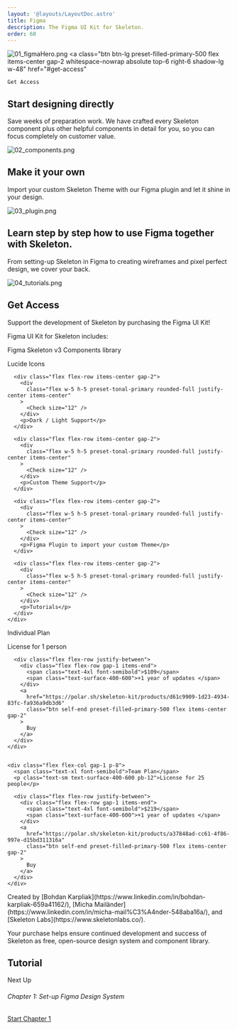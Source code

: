 ```yaml
---
layout: '@layouts/LayoutDoc.astro'
title: Figma
description: The Figma UI Kit for Skeleton.
order: 60
---
```







<div class="relative">


![01_figmaHero.png](/src/content/docs/get-started/assets/01_figmaHero.png)
<a
    class="btn btn-lg preset-filled-primary-500 flex items-center gap-2 whitespace-nowrap absolute top-6 right-6 shadow-lg w-48"
    href="#get-access"
  >
    Get Access
  </a>
</div>

## Start designing directly
Save weeks of preparation work. We have crafted every Skeleton component plus other helpful components in detail for you, so you can focus completely on customer value.

![02_components.png](/src/content/docs/get-started/assets/02_components.png)

## Make it your own
Import your custom Skeleton Theme with our Figma plugin and let it shine in your design.

![03_plugin.png](/src/content/docs/get-started/assets/03_plugin.png)

## Learn step by step how to use Figma together with Skeleton.
From setting-up Skeleton in Figma to creating wireframes and pixel perfect design, we cover your back.

![04_tutorials.png](/src/content/docs/get-started/assets/04_tutorials.png)

## Get Access
Support the development of Skeleton by purchasing the Figma UI Kit!

<div
  class="flex flex-col md:flex-row bg-surface-50-950 rounded-container border border-surface-100-900 shadow-lg overflow-hidden"
>
  <div class="flex flex-col p-8 w-full">
    <span class="text-xl font-semibold h-full pb-8">Figma UI Kit for Skeleton includes:</span>
    <div class="flex flex-col gap-3">
      <div class="flex flex-row items-center gap-2">
        <div
          class="flex w-5 h-5 preset-tonal-primary rounded-full justify-center items-center"
        >
          <Check size="12" />
        </div>
        <p>Figma Skeleton v3 Components library</p>
      </div>
      <div class="flex flex-row items-center gap-2">
        <div
          class="flex w-5 h-5 preset-tonal-primary rounded-full justify-center items-center"
        >
          <Check size="12" />
        </div>
        <p>Lucide Icons</p>
      </div>

      <div class="flex flex-row items-center gap-2">
        <div
          class="flex w-5 h-5 preset-tonal-primary rounded-full justify-center items-center"
        >
          <Check size="12" />
        </div>
        <p>Dark / Light Support</p>
      </div>

      <div class="flex flex-row items-center gap-2">
        <div
          class="flex w-5 h-5 preset-tonal-primary rounded-full justify-center items-center"
        >
          <Check size="12" />
        </div>
        <p>Custom Theme Support</p>
      </div>

      <div class="flex flex-row items-center gap-2">
        <div
          class="flex w-5 h-5 preset-tonal-primary rounded-full justify-center items-center"
        >
          <Check size="12" />
        </div>
        <p>Figma Plugin to import your custom Theme</p>
      </div>

      <div class="flex flex-row items-center gap-2">
        <div
          class="flex w-5 h-5 preset-tonal-primary rounded-full justify-center items-center"
        >
          <Check size="12" />
        </div>
        <p>Tutorials</p>
      </div>
    </div>
  </div>

  <div class="flex flex-col bg-surface-50-950 w-full border-l border-surface-200-800">
    <div class="flex flex-col gap-1 p-8 border-t md:border-t-0 border-b border-surface-200-800">
      <span class="text-xl font-semibold">Individual Plan</span>
      <p class="text-sm text-surface-600-400 pb-12">License for 1 person</p>

      <div class="flex flex-row justify-between">
        <div class="flex flex-row gap-1 items-end">
          <span class="text-4xl font-semibold">$109</span>
          <span class="text-surface-400-600">+1 year of updates </span>
        </div>
        <a
          href="https://polar.sh/skeleton-kit/products/d61c9909-1d23-4934-83fc-fa936a9db3d6"
          class="btn self-end preset-filled-primary-500 flex items-center gap-2"
        >
          Buy
        </a>
      </div>
    </div>


    <div class="flex flex-col gap-1 p-8">
      <span class="text-xl font-semibold">Team Plan</span>
      <p class="text-sm text-surface-400-600 pb-12">License for 25 people</p>

      <div class="flex flex-row justify-between">
        <div class="flex flex-row gap-1 items-end">
          <span class="text-4xl font-semibold">$219</span>
          <span class="text-surface-400-600">+1 year of updates </span>
        </div>
        <a
          href="https://polar.sh/skeleton-kit/products/a37848ad-cc61-4f86-997e-d15bd311316a"
          class="btn self-end preset-filled-primary-500 flex items-center gap-2"
        >
          Buy
        </a>
      </div>
    </div>
  </div>
</div>


 

<p class="opacity-60">Created by [Bohdan Karpliak](https://www.linkedin.com/in/bohdan-karpliak-659a41162/), [Micha Mailänder](https://www.linkedin.com/in/micha-mail%C3%A4nder-548aba16a/), and [Skeleton Labs](https://www.skeletonlabs.co/).</p>

Your purchase helps ensure continued development and success of Skeleton as free, open-source design system and component library.


## Tutorial

<div class="w-full border border-surface-100-900 p-6 rounded-container flex flex-col items-center gap-8">
  <div class="flex flex-col items-center gap-1">
    <p class="text-surface-600-400">Next Up</p>
    <h6 class="h6">Chapter 1: Set-up Figma Design System</h6>
  </div>
  <a href="/docs/figma/tutorial-chapter-1" class="btn preset-filled-primary-500" > Start Chapter 1 <ArrowRight size="20" /></a>
</div>
